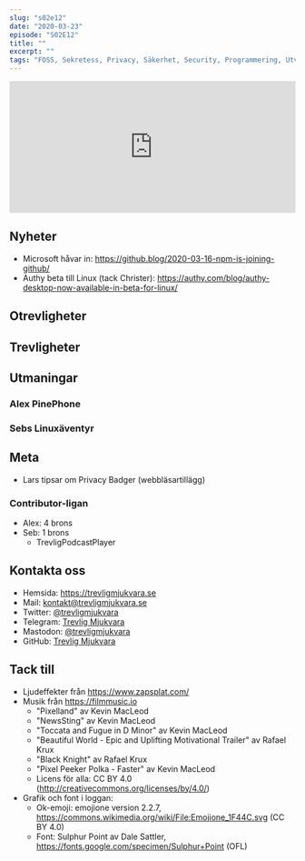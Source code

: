 ```yaml
---
slug: "s02e12"
date: "2020-03-23"
episode: "S02E12"
title: ""
excerpt: ""
tags: "FOSS, Sekretess, Privacy, Säkerhet, Security, Programmering, Utveckling, RaspberryPi, PinePhone, Technology, Linux, Open Source"
---
```



<SEO title="S02E12 - " />
<div style="width: 100%;">
<iframe src="https://open.spotify.com/embed-podcast/episode/2XMxn1qv8Rom3njMVKk341" width="100%" height="232" frameborder="0" allowtransparency="true" allow="encrypted-media"></iframe>
</div>

## Nyheter
- Microsoft håvar in: https://github.blog/2020-03-16-npm-is-joining-github/
- Authy beta till Linux (tack Christer): https://authy.com/blog/authy-desktop-now-available-in-beta-for-linux/
## Otrevligheter

## Trevligheter

## Utmaningar
### Alex PinePhone

### Sebs Linuxäventyr


## Meta
- Lars tipsar om Privacy Badger (webbläsartillägg)

### Contributor-ligan 
- Alex: 4 brons
- Seb: 1 brons
  - TrevligPodcastPlayer

## Kontakta oss
- Hemsida: https://trevligmjukvara.se
- Mail: kontakt@trevligmjukvara.se
- Twitter: [@trevligmjukvara](https://twitter.com/trevligmjukvara)
- Telegram: [Trevlig Mjukvara](https://t.me/trevligmjukvara)
- Mastodon: [@trevligmjukvara](https://mastodon.linuxkompis.se/@trevligmjukvara)
- GitHub: [Trevlig Mjukvara](https://github.com/trevligmjukvara)

## Tack till
- Ljudeffekter från https://www.zapsplat.com/
- Musik från https://filmmusic.io
  - "Pixelland" av Kevin MacLeod
  - "NewsSting" av Kevin MacLeod
  - "Toccata and Fugue in D Minor" av Kevin MacLeod
  - "Beautiful World - Epic and Uplifting Motivational Trailer" av Rafael Krux
  - "Black Knight" av Rafael Krux
  - "Pixel Peeker Polka - Faster" av Kevin MacLeod
  - Licens för alla: CC BY 4.0 (http://creativecommons.org/licenses/by/4.0/)
- Grafik och font i loggan:
  - Ok-emoji: emojione version 2.2.7, https://commons.wikimedia.org/wiki/File:Emojione_1F44C.svg (CC BY 4.0)
  - Font: Sulphur Point av Dale Sattler, https://fonts.google.com/specimen/Sulphur+Point (OFL)
